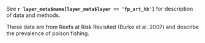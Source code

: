 See **`r layer_meta$name[layer_meta$layer == 'fp_art_hb']`** for description of data and methods.

These data are from Reefs at Risk Revisited (Burke et al. 2007) and describe the prevalence of poison fishing. 